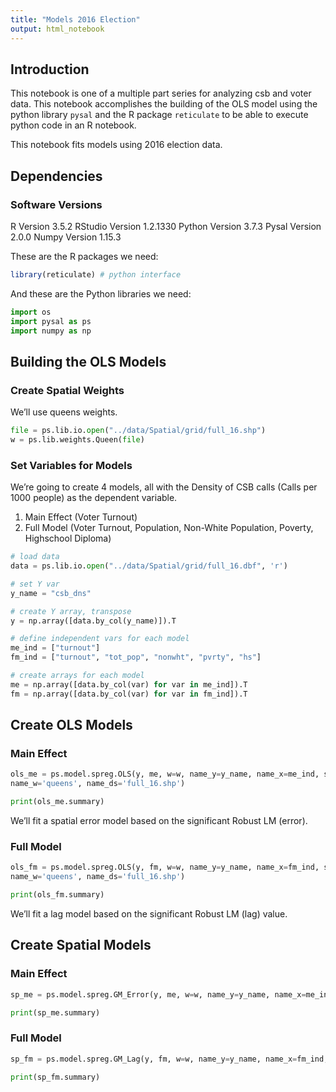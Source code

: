 ```yaml
---
title: "Models 2016 Election"
output: html_notebook
---
```


## Introduction
This notebook is one of a multiple part series for analyzing csb and voter data. This notebook accomplishes the building of the OLS model using the python library `pysal` and the R package `reticulate` to be able to execute python code in an R notebook.

This notebook fits models using 2016 election data.

## Dependencies

### Software Versions
R Version 3.5.2
RStudio Version 1.2.1330
Python Version 3.7.3
Pysal Version 2.0.0
Numpy Version 1.15.3

These are the R packages we need:
```r
library(reticulate) # python interface
```

And these are the Python libraries we need:

```python
import os
import pysal as ps
import numpy as np
```

## Building the OLS Models
### Create Spatial Weights
We'll use queens weights.
```python
file = ps.lib.io.open("../data/Spatial/grid/full_16.shp")
w = ps.lib.weights.Queen(file)

```

### Set Variables for Models
We're going to create 4 models, all with the Density of CSB calls (Calls per 1000 people) as the dependent variable.

1. Main Effect (Voter Turnout)
2. Full Model (Voter Turnout, Population, Non-White Population, Poverty, Highschool Diploma)

```python
# load data
data = ps.lib.io.open("../data/Spatial/grid/full_16.dbf", 'r')

# set Y var
y_name = "csb_dns"

# create Y array, transpose
y = np.array([data.by_col(y_name)]).T 

# define independent vars for each model
me_ind = ["turnout"]
fm_ind = ["turnout", "tot_pop", "nonwht", "pvrty", "hs"]

# create arrays for each model
me = np.array([data.by_col(var) for var in me_ind]).T
fm = np.array([data.by_col(var) for var in fm_ind]).T

```

## Create OLS Models
### Main Effect
```python
ols_me = ps.model.spreg.OLS(y, me, w=w, name_y=y_name, name_x=me_ind, spat_diag=True, moran=True,
name_w='queens', name_ds='full_16.shp')

print(ols_me.summary)
```

We'll fit a spatial error model based on the significant Robust LM (error).

### Full Model
```python
ols_fm = ps.model.spreg.OLS(y, fm, w=w, name_y=y_name, name_x=fm_ind, spat_diag=True, moran=True,
name_w='queens', name_ds='full_16.shp')

print(ols_fm.summary)
```

We'll fit a lag model based on the significant Robust LM (lag) value.

## Create Spatial Models
### Main Effect
```python
sp_me = ps.model.spreg.GM_Error(y, me, w=w, name_y=y_name, name_x=me_ind, name_w='queens', name_ds='full_16.shp')

print(sp_me.summary)
```

### Full Model
```python
sp_fm = ps.model.spreg.GM_Lag(y, fm, w=w, name_y=y_name, name_x=fm_ind, name_w='queens', name_ds='full_16.shp')

print(sp_fm.summary)
```